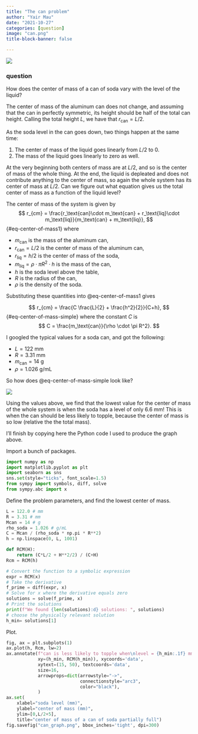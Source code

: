 ```yaml
---
title: "The can problem"
author: "Yair Mau"
date: "2021-10-27"
categories: [question]
image: "can.png"
title-block-banner: false

---
```


![](can.png)

:::{.alert .alert-primary}
### question
How does the center of mass of a can of soda vary with the level of the liquid?
:::

The center of mass of the aluminum can does not change, and assuming that the can in perfectly symmetric, its height should be half of the total can height. Calling the total height $L$, we have that $r_\text{can} = L/2$.

As the soda level in the can goes down, two things happen at the same time:

1. The center of mass of the liquid goes linearly from $L/2$ to 0.
2. The mass of the liquid goes linearly to zero as well.

At the very beginning both centers of mass are at $L/2$, and so is the center of mass of the whole thing.
At the end, the liquid is depleated and does not contribute anything to the center of mass, so again the whole system has its center of mass at $L/2$. Can we figure out what equation gives us the total center of mass as a function of the liquid level?

The center of mass of the system is given by
$$
r_{cm} = \frac{r_\text{can}\cdot m_\text{can} + r_\text{liq}\cdot m_\text{liq}}{m_\text{can} + m_\text{liq}},
$$ {#eq-center-of-mass1}
where

* $m_\text{can}$ is the mass of the aluminum can,
* $r_\text{can} = L/2$ is the center of mass of the aluminum can,
* $r_\text{liq} = h/2$ is the center of mass of the soda,
* $m_\text{liq} = \rho \cdot \pi R^2 \cdot h$ is the mass of the can,
* $h$ is the soda level above the table,
* $R$ is the radius of the can,
* $\rho$ is the density of the soda.

Substituting these quantities into @eq-center-of-mass1 gives

$$
r_{cm} = \frac{C \frac{L}{2} + \frac{h^2}{2}}{C+h},
$$ {#eq-center-of-mass-simple}
where the constant $C$ is
$$
C = \frac{m_\text{can}}{\rho \cdot \pi R^2}.
$$

I googled the typical values for a soda can, and got the following:

* $L = 122$ mm
* $R = 3.31$ mm
* $m_\text{can} = 14$ g
* $\rho = 1.026$ g/mL

So how does @eq-center-of-mass-simple look like?

![](can_graph.png)

Using the values above, we find that the lowest value for the center of mass of the whole system is when the soda has a level of only 6.6 mm!
This is when the can should be less likely to topple, because the center of mass is so low (relative the the total mass).

I'll finish by copying here the Python code I used to produce the graph above.

Import a bunch of packages.
``` python
import numpy as np
import matplotlib.pyplot as plt
import seaborn as sns
sns.set(style="ticks", font_scale=1.5)
from sympy import symbols, diff, solve
from sympy.abc import x
```

Define the problem parameters, and find the lowest center of mass.
``` python
L = 122.0 # mm
R = 3.31 # mm
Mcan = 14 # g
rho_soda = 1.026 # g/mL
C = Mcan / (rho_soda * np.pi * R**2)
h = np.linspace(0, L, 1001)

def RCM(H):
    return (C*L/2 + H**2/2) / (C+H)
Rcm = RCM(h)

# Convert the function to a symbolic expression
expr = RCM(x)
# Take the derivative
f_prime = diff(expr, x)
# Solve for x where the derivative equals zero
solutions = solve(f_prime, x)
# Print the solutions
print(f"We found {len(solutions):d} solutions: ", solutions)
# choose the physically relevant solution
h_min= solutions[1]
```

Plot.
``` python
fig, ax = plt.subplots(1)
ax.plot(h, Rcm, lw=2)
ax.annotate(f"can is less likely to topple when\nlevel = {h_min:.1f} mm",
            xy=(h_min, RCM(h_min)), xycoords='data',
            xytext=(15, 50), textcoords='data',
            size=16,
            arrowprops=dict(arrowstyle="->",
                            connectionstyle="arc3",
                            color="black"),
            )
ax.set(
    xlabel="soda level (mm)",
    ylabel="center of mass (mm)",
    ylim=[0,L/2+5],
    title="center of mass of a can of soda partially full")
fig.savefig("can_graph.png", bbox_inches='tight', dpi=300)
```

